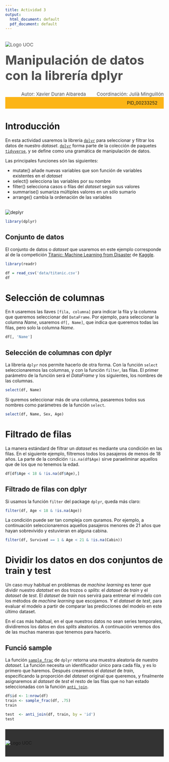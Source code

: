 ---
title: Actividad 3
output:
  html_document: default
  pdf_document: default
---



<!--Header-->
<div><div class="row" style="color: #4D4D4D;font-size: 15px;padding-bottom: 20px"><div class="col-md-7"><img src="http://materials.cv.uoc.edu/cdocent/common/img/logo-uoc.png" alt="Logo UOC" class="img-responsive" style="margin:20px 0px 0px"></div><div class="col-md-5"><h1 style="margin:15px 0px 0px;font-size: 40px;">Manipulación de datos con la librería dplyr</h1><div style="text-align:left;margin-top: 5px;"></div></div></div>


<div class="row" style="color: #4D4D4D;font-size: 15px;padding-bottom: 20px background: #FCB517"><div style="text-align:right;">Autor: Xavier Duran Albareda <span style="margin-left: 30px;">Coordinación: Julià Minguillón</span></div></div>


<div class="row" style="background: #FCB517;padding: 10px 20px;"><div style="text-align:right;">PID_00233252 </div></div>

# Introducción

En esta actividad usaremos la librería [`dplyr`](https://readr.tidyverse.org) para seleccionar y filtrar los datos de nuestro _dataset_. [`dplyr`](https://readr.tidyverse.org) forma parte de la colección de paquetes [`tidyverse`](https://tidyverse.org/), y se define como una gramática de manipulación de datos.

Las principales funciones són las siguientes:

- mutate() añade nuevas variables que son función de variables existentes en el _dataset_
- select() selecciona las variables por su nombre
- filter() selecciona casos o filas del _dataset_ según sus valores
- summarise() sumariza múltiples valores en un sólo sumario
- arrange() cambia la ordenación de las variables

<br><div class="row"><div class="col-sm-3"><img src="images/dplyr.png" alt="deplyr"></div></div>

```{r}
library(dplyr)
```

## Conjunto de datos

El conjunto de datos o _dataset_ que usaremos en este ejemplo corresponde al de la competición [Titanic: Machine Learning from Disaster](https://www.kaggle.com/c/titanic) de [Kaggle](https://www.kaggle.com/).

```{r}
library(readr)

df = read_csv('data/titanic.csv')
df
```

# Selección de columnas

En `R` usaremos las llaves `[fila, columna]` para indicar la fila y la columna que queremos seleccionar del `DataFrame`. Por ejemplo, para seleccionar la columna _Name_, usaremos `df[, Name]`, que indica que queremos todas las filas, pero solo la columna _Name_.

```{r}
df[, 'Name']
```

## Selección de columnas con dplyr

La libreria `dplyr` nos permite hacerlo de otra forma. Con la función `select` seleccionaremos las columnas, y con la función `filter`, las filas. El primer parámetro de la función será el _DataFrame_ y  los siguientes, los nombres de las columnas.

```{r}
select(df, Name)
```

Si quremos seleccionar más de una columna, pasaremos todos sus nombres como parámetres de la función `select`.

```{r}
select(df, Name, Sex, Age)
```

# Filtrado de filas

La manera estándard de filtrar un _dataset_ es mediante una condición en las filas. En el siguiente ejemplo, filtremos todos los pasajeros de menos de 18 años. La parte de la condición `!is.na(df$Age)` sirve paraeliminar aquellos que de los que no tenemos la edad.

```{r}
df[df$Age < 18 & !is.na(df$Age),]
```

## Filtrado de filas con dplyr

Si usamos la función `filter` del package `dplyr`, queda más claro:

```{r}
filter(df, Age < 18 & !is.na(Age))
```

La condición puede ser tan compleja com quramos. Por ejemplo, a continuación seleccionaremos aquellos pasajeros menores de 21 años que hayan sobrevivido y estuvieran en alguna cabina.

```{r}
filter(df, Survived == 1 & Age < 21 & !is.na(Cabin))
```

# Dividir los datos en dos conjuntos de train y test

Un caso muy habitual en problemas de _machine learning_ es tener que dividir nuestro _datatset_ en dos trozos o _splits_: el _dataset_ de _train_ y el _dataset_ de _test_. El _dataset_ de _train_ nos servirá para entrenar el modelo con los métodos de _machine learning_ que escojamos. Y el _dataset_ de _test_, para evaluar el modelo a partir de comparar las predicciones del modelo en este último dataset.

En el cas más habitual, en el que nuestros datos no sean series temporales, dividiremos los datos en dos _splits_ aleatorios. A continuación veremos dos de las muchas maneras que tenemos para hacerlo.

## Funció sample

La función [`sample_frac`](https://dplyr.tidyverse.org/reference/sample.html) de `dplyr` retorna una muestra aleatoria de nuestro _dataset_. La función necesita un identificador único para cada fila, y es lo primero que haremos. Después crearemos el _dataset_ de _train_, especificando la proporción del _dataset_ original que queremos, y finalmente asignaremos al _dataset_ de _test_ el resto de las filas que no han estado seleccionadas con la función [`anti_join`](https://dplyr.tidyverse.org/reference/join.html).

```{r}
df$id <- 1:nrow(df)
train <- sample_frac(df, .75)
train
```

```{r}
test  <- anti_join(df, train, by = 'id')
test
```

<!--Footer-->
 <div style="background: #333333;padding: 35px 0px;margin-top: 25px;"><div class="row"><div class="col-sm-12"><img src="http://materials.cv.uoc.edu/cdocent/common/img/logo-uoc-bottom.png" alt="Logo UOC" class="img-responsive" style="margin: 0 auto; display: block;"></div></div></div>
<!--/Footer-->

